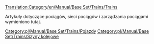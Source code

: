 [[Translation:Category/en/Manual/Base Set/Trains/Trains]]

<!--{{catmore}}-->{{pl/Catmore}}

Artykuły dotyczące pociągów, sieci pociągów i zarządzania pociągami wymieniono tutaj.

<!--[[Category:Vehicles]]-->[[Category:pl/Manual/Base Set/Trains/Pojazdy]]
<!--[[Category:Railways]]-->[[Category:pl/Manual/Base Set/Trains/Szyny kolejowe]]